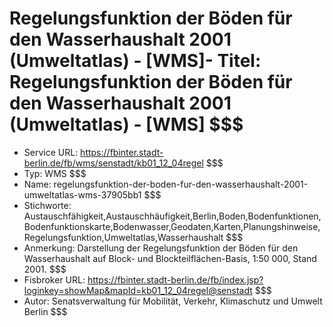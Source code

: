 # Regelungsfunktion der Böden für den Wasserhaushalt 2001 (Umweltatlas) - [WMS]- Titel: Regelungsfunktion der Böden für den Wasserhaushalt 2001 (Umweltatlas) - [WMS] $$$
- Service URL: https://fbinter.stadt-berlin.de/fb/wms/senstadt/kb01_12_04regel $$$
- Typ: WMS $$$
- Name: regelungsfunktion-der-boden-fur-den-wasserhaushalt-2001-umweltatlas-wms-37905bb1 $$$
- Stichworte: Austauschfähigkeit,Austauschhäufigkeit,Berlin,Boden,Bodenfunktionen,Bodenfunktionskarte,Bodenwasser,Geodaten,Karten,Planungshinweise,Regelungsfunktion,Umweltatlas,Wasserhaushalt $$$
- Anmerkung: Darstellung der Regelungsfunktion der Böden für den Wasserhaushalt auf Block- und Blockteilflächen-Basis, 1:50 000, Stand 2001. $$$
- Fisbroker URL: https://fbinter.stadt-berlin.de/fb/index.jsp?loginkey=showMap&mapId=kb01_12_04regel@senstadt $$$
- Autor: Senatsverwaltung für Mobilität, Verkehr, Klimaschutz und Umwelt Berlin $$$
